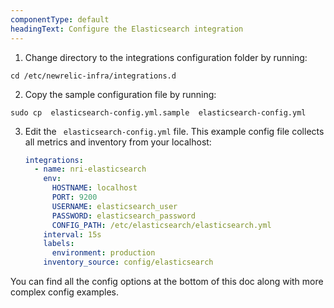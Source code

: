 ```yaml
---
componentType: default
headingText: Configure the Elasticsearch integration
---
```


1. Change directory to the integrations configuration folder by running:

  ```shell
  cd /etc/newrelic-infra/integrations.d
  ```

2. Copy the sample configuration file by running:

```shell
sudo cp  elasticsearch-config.yml.sample  elasticsearch-config.yml
```

3. Edit the ` elasticsearch-config.yml` file. This example config file collects all metrics and inventory from your localhost:

    ```yml
    integrations:
      - name: nri-elasticsearch
        env:
          HOSTNAME: localhost
          PORT: 9200
          USERNAME: elasticsearch_user
          PASSWORD: elasticsearch_password
          CONFIG_PATH: /etc/elasticsearch/elasticsearch.yml
        interval: 15s
        labels:
          environment: production
        inventory_source: config/elasticsearch
    ```

You can find all the config options at the bottom of this doc along with more complex config examples.
